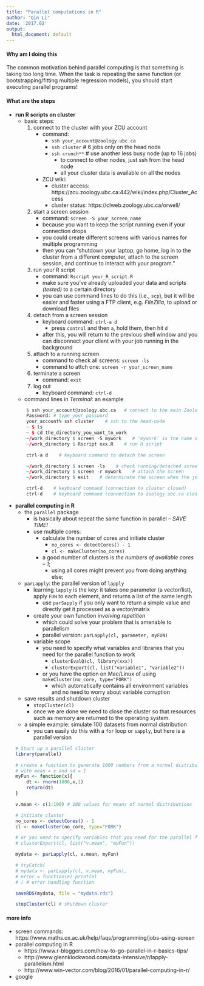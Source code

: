 ```yaml
---
title: "Parallel computations in R"
author: "Qin Li"
date: '2017.02'
output:
  html_document: default
---
```



#### Why am I doing this

The common motivation behind parallel computing is that something is taking too long time. When the task is repeating the same function (or bootstrapping/fitting multiple regression models), you should start executing parallel programs!


#### What are the steps

- **run R scripts on cluster**
    - basic steps:
        1. connect to the cluster with your ZCU account
            - command: 
                - `ssh your_account@zoology.ubc.ca`
                - `ssh cluster` # 6 jobs only on the head node
                - `ssh crunch**` # use another less busy node (up to 16 jobs)
                  - to connect to other nodes, just ssh <nodename> from the head node
                  - all your cluster data is available on all the nodes
            - ZCU wiki:
                - cluster access: https://zcu.zoology.ubc.ca:442/wiki/index.php/Cluster_Access
                - cluster status: https://clweb.zoology.ubc.ca/orwell/
        2. start a screen session
            - command: `screen -S your_screen_name` 
            - because you want to keep the script running even if your connection drops
            - you could create different screens with various names for multiple programming
            - then you can "shutdown your laptop, go home, log in to the cluster from a different computer, attach to the screen session, and continue to interact with your program."
        3. run your R script
            - command: `Rscript your_R_script.R`
            - make sure you've already uploaded your data and scripts *(tested)* to a certain directory
            - you can use command lines to do this (i.e., `scp`), but it will be easier and faster using a FTP client, e.g. *FileZilla*, to upload or download files
        4. detach from a screen session
            - keyboard command: `ctrl-a d`
                - press `control` and then `a`, hold them, then hit `d`
            - after this, you will return to the previous shell window and you can disconnect your client with your job running in the background
        5. attach to a running  screen
            - command to check all screens: `screen -ls`
            - command to attch one: `screen -r your_screen_name`
        6. terminate a screen
            - command: `exit`
        7. log out
            - keyboard command: `ctrl-d`
    
    - command lines in *Terminal*: an example
    
    ```r
        $ ssh your_account@zoology.ubc.ca   # connect to the main Zoology server
        Password: # type your password
        your_account% ssh cluster    # ssh to the head-node
        ~ $ ls
        ~ $ cd the_directory_you_want_to_work
        ~/work_directory $ screen -S mywork    # 'mywork' is the name of the screen
        ~/work_directory $ Rscript xxx.R    # run R script
        
        ctrl-a d    # keyboard command to detach the screen
        
        ~/work_directory $ screen -ls    # check running/detached screens
        ~/work_directory $ screen -r mywork    # attach the screen
        ~/work_directory $ exit    # determinate the screen when the job is done
        
        ctrl-d    # keyboard command (connection to cluster closed)
        ctrl-d    # keyboard command (connection to zoology.ubc.ca closed)
    ```
        
- **parallel computing in R**
    - the `parallel` package
        - is basically about repeat the same function in parallel -- *SAVE TIME!*
        - use multiple cores:
            - calculate the number of cores and initiate cluster
                - `no_cores <- detectCores() - 1`
                - `cl <- makeCluster(no_cores)`
            - a good number of clusters is *the numbers of available cores – 1*;
                - using all cores might prevent you from doing anything else;
        
    - `parLapply`: the parallel version of `lapply`
        - learning `lapply` is the key: it takes one parameter (a vector/list), apply `FUN` to each element, and returns a list of the same length
            - use `parSapply` if you only want to return a simple value and directly get it processed as a vector/matrix
        - create your own function *involving repetition*
            - which could solve your problem that is amenable to parallelism
            - parallel version: `parLapply(cl, parameter, myFUN)`
        - variable scope
            - you need to specify what variables and libraries that you need for the parallel function to work
                - `clusterEvalQ(cl, library(xxx))`
                - `clusterExport(cl, list("variable1", "variable2"))`
            - or you have the option on Mac/Linux of using `makeCluster(no_core, type="FORK")`
                -  which automatically contains all environment variables and no need to worry about variable corruption
            
    - save results and shutdown cluster
        - `stopCluster(cl)`
        - once we are done we need to close the cluster so that resources such as memory are returned to the operating system.
    
    - a simple example: simulate 100 datasets from normal distribution
        - you can easily do this with a `for` loop or `sapply`, but here is a parallel version
        
    ```r
    # Start up a parallel cluster
    library(parallel)
    
    # create a function to generate 1000 numbers from a normal distribution 
    # with mean = x and sd = 1
    myFun <- function(x){
        dt <- rnorm(1000,x,1)
        return(dt)
    }
    
    v.mean <- c(1:100) # 100 values for means of normal distributions
    
    # initiate cluster
    no_cores <- detectCores() - 1
    cl <- makeCluster(no_core, type="FORK")
    
    # or you need to specify variables that you need for the parallel function to work
    # clusterExport(cl, list("v.mean", "myFun"))
    
    mydata <- parLapply(cl, v.mean, myFun)
    
    # tryCatch(
    # mydata <- parLapply(cl, v.mean, myFun),
    # error = function(e) print(e)
    # ) # error handling function
    
    saveRDS(mydata, file = "mydata.rds")

    stopCluster(cl) # shutdown cluster
    ```

#### more info

- screen commands: https://www.maths.ox.ac.uk/help/faqs/programming/jobs-using-screen
- parallel computing in R
    - https://www.r-bloggers.com/how-to-go-parallel-in-r-basics-tips/
    - http://www.glennklockwood.com/data-intensive/r/lapply-parallelism.html
    - http://www.win-vector.com/blog/2016/01/parallel-computing-in-r/
- google
